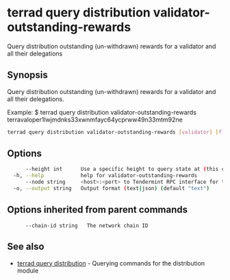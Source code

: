 # terrad query distribution validator-outstanding-rewards

Query distribution outstanding (un-withdrawn) rewards for a validator and all their delegations

## Synopsis

Query distribution outstanding (un-withdrawn) rewards for a validator and all their delegations.

Example:
$ terrad query distribution validator-outstanding-rewards terravaloper1lwjmdnks33xwnmfayc64ycprww49n33mtm92ne

```sh Terrad
terrad query distribution validator-outstanding-rewards [validator] [flags]
```

## Options

```sh Terrad
      --height int      Use a specific height to query state at (this can error if the node is pruning state)
  -h, --help            help for validator-outstanding-rewards
      --node string     <host>:<port> to Tendermint RPC interface for this chain (default "tcp://localhost:26657")
  -o, --output string   Output format (text|json) (default "text")
```

## Options inherited from parent commands

```
      --chain-id string   The network chain ID
```

## See also

* [terrad query distribution](terrad_query_distribution.mdx)	 - Querying commands for the distribution module


